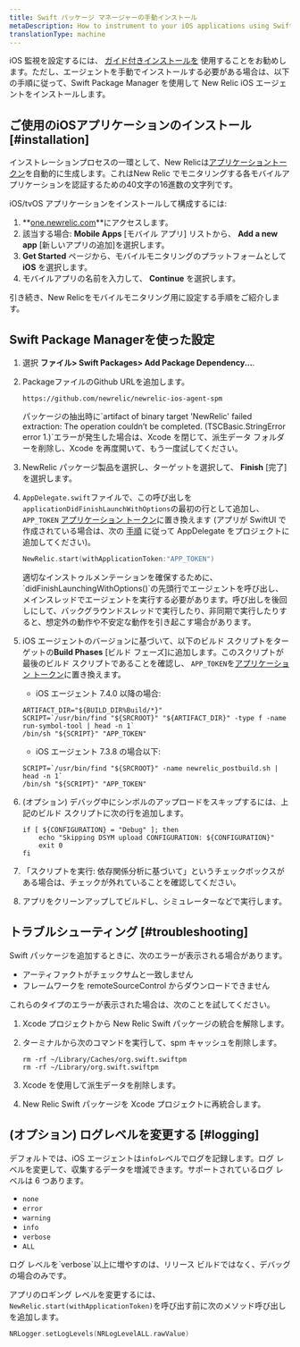 ```yaml
---
title: Swift パッケージ マネージャーの手動インストール
metaDescription: How to instrument to your iOS applications using Swift Package Manager.
translationType: machine
---
```


iOS 監視を設定するには、 [ガイド付きインストールを](https://onenr.io/0qwLv87gkj5) 使用することをお勧めします。ただし、エージェントを手動でインストールする必要がある場合は、以下の手順に従って、Swift Package Manager を使用して New Relic iOS エージェントをインストールします。

## ご使用のiOSアプリケーションのインストール [#installation]

インストレーションプロセスの一環として、New Relicは[アプリケーショントークン](/docs/mobile-apps/viewing-your-application-token)を自動的に生成します。これはNew Relic でモニタリングする各モバイルアプリケーションを認証するための40文字の16進数の文字列です。

iOS/tvOS アプリケーションをインストールして構成するには:

1. **[one.newrelic.com](https://one.newrelic.com/all-capabilities)**にアクセスします。
2. 該当する場合: **Mobile Apps** \[モバイル アプリ] リストから、 **Add a new app** \[新しいアプリの追加]を選択します。
3. **Get Started** ページから、モバイルモニタリングのプラットフォームとして **iOS** を選択します。
4. モバイルアプリの名前を入力して、 **Continue** を選択します。

引き続き、New Relicをモバイルモニタリング用に設定する手順をご紹介します。

## Swift Package Managerを使った設定

1. 選択 **ファイル> Swift Packages> Add Package Dependency...**.

2. PackageファイルのGithub URLを追加します。

   ```
   https://github.com/newrelic/newrelic-ios-agent-spm
   ```

   <Callout variant="tip">
     パッケージの抽出時に`artifact of binary target 'NewRelic' failed extraction: The operation couldn’t be completed. (TSCBasic.StringError error 1.)`エラーが発生した場合は、Xcode を閉じて、派生データ フォルダーを削除し、Xcode を再度開いて、もう一度試してください。
   </Callout>

3. NewRelic パッケージ製品を選択し、ターゲットを選択して、 **Finish** \[完了]を選択します。

4. `AppDelegate.swift`ファイルで、この呼び出しを`applicationDidFinishLaunchWithOptions`の最初の行として追加し、 `APP_TOKEN` [アプリケーション トークン](/docs/mobile-apps/viewing-your-application-token)に置き換えます (アプリが SwiftUI で作成されている場合は、次の [手順](/docs/mobile-monitoring/new-relic-mobile-ios/troubleshoot/swiftui-appdelegate) に従って AppDelegate をプロジェクトに追加してください)。

   ```swift
   NewRelic.start(withApplicationToken:"APP_TOKEN")
   ```

   <Callout variant="important">
     適切なインストゥルメンテーションを確保するために、`didFinishLaunchingWithOptions()`の先頭行でエージェントを呼び出し、メインスレッドでエージェントを実行する必要があります。呼び出しを後回しにして、バックグラウンドスレッドで実行したり、非同期で実行したりすると、想定外の動作や不安定な動作を引き起こす場合があります。
   </Callout>

5. iOS エージェントのバージョンに基づいて、以下のビルド スクリプトをターゲットの**Build Phases** \[ビルド フェーズ]に追加します。このスクリプトが最後のビルド スクリプトであることを確認し、 `APP_TOKEN`を[アプリケーション トークン](/docs/mobile-apps/viewing-your-application-token)に置き換えます。

   * iOS エージェント 7.4.0 以降の場合:

   ```shell
   ARTIFACT_DIR="${BUILD_DIR%Build/*}"
   SCRIPT=`/usr/bin/find "${SRCROOT}" "${ARTIFACT_DIR}" -type f -name run-symbol-tool | head -n 1`
   /bin/sh "${SCRIPT}" "APP_TOKEN"
   ```

   * iOS エージェント 7.3.8 の場合以下:

   ```shell
   SCRIPT=`/usr/bin/find "${SRCROOT}" -name newrelic_postbuild.sh | head -n 1`
   /bin/sh "${SCRIPT}" "APP_TOKEN"
   ```

6. (オプション) デバッグ中にシンボルのアップロードをスキップするには、上記のビルド スクリプトに次の行を追加します。

   ```shell
   if [ ${CONFIGURATION} = "Debug" ]; then
       echo "Skipping DSYM upload CONFIGURATION: ${CONFIGURATION}"
       exit 0
   fi
   ```

7. 「スクリプトを実行: 依存関係分析に基づいて」というチェックボックスがある場合は、チェックが外れていることを確認してください。

8. アプリをクリーンアップしてビルドし、シミュレーターなどで実行します。

<InstallFeedback/>

## トラブルシューティング [#troubleshooting]

Swift パッケージを追加するときに、次のエラーが表示される場合があります。

* アーティファクトがチェックサムと一致しません
* フレームワークを remoteSourceControl からダウンロードできません

これらのタイプのエラーが表示された場合は、次のことを試してください。

1. Xcode プロジェクトから New Relic Swift パッケージの統合を解除します。

2. ターミナルから次のコマンドを実行して、spm キャッシュを削除します。

   ```shell
   rm -rf ~/Library/Caches/org.swift.swiftpm
   rm -rf ~/Library/org.swift.swiftpm
   ```

3. Xcode を使用して派生データを削除します。

4. New Relic Swift パッケージを Xcode プロジェクトに再統合します。

## (オプション) ログレベルを変更する [#logging]

デフォルトでは、iOS エージェントは`info`レベルでログを記録します。ログ レベルを変更して、収集するデータを増減できます。サポートされているログ レベルは 6 つあります。

* `none`
* `error`
* `warning`
* `info`
* `verbose`
* `ALL`

<Callout variant="important">
  ログ レベルを`verbose`以上に増やすのは、リリース ビルドではなく、デバッグの場合のみです。
</Callout>

アプリのロギング レベルを変更するには、 `NewRelic.start(withApplicationToken)`を呼び出す前に次のメソッド呼び出しを追加します。

```swift
NRLogger.setLogLevels(NRLogLevelALL.rawValue)
```